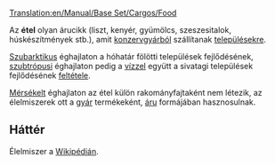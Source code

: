 [[Translation:en/Manual/Base Set/Cargos/Food]]

{{hu/Rakomány|név=Étel
|kép=en/Foodprocplant.png
|termeli=szubarktikus és szubtrópusi éghajlaton [[hu/Manual/Base Set/Industries/Konzervgyár|konzervgyár]]
|fogadja=[[hu/Manual/Települések|település]]
}}

Az '''étel''' olyan árucikk (liszt, kenyér, gyümölcs, szeszesitalok, húskészítmények stb.), amit [[hu/Manual/Base Set/Industries/Konzervgyár|konzervgyárból]] szállítanak [[hu/Manual/Települések|településekre]]. 

[[hu/Manual/Éghajlatok#szubarktikus|Szubarktikus]] éghajlaton a hóhatár fölötti települések fejlődésének, [[hu/Manual/Éghajlatok#szubtropusi|szubtrópusi]] éghajlaton pedig a [[hu/Manual/Base Set/Cargos/Víz|vízzel]] együtt a sivatagi települések fejlődésének [[hu/Manual/Települések#a-telepules-fejlodesenek-eghajlatfuggo-feltetelei|feltétele]]. 

[[hu/Manual/Éghajlatok#mersekelt|Mérsékelt]] éghajlaton az étel külön rakományfajtaként nem létezik, az élelmiszerek ott a [[hu/Manual/Base Set/Industries/Gyár|gyár]] termékeként, [[hu/Manual/Base Set/Cargos/Áru|áru]] formájában hasznosulnak.


==Háttér==
Élelmiszer a [http://hu.wikipedia.org/wiki/Élelmiszer Wikipédián].

{{hu/Navbox Rakomány}}